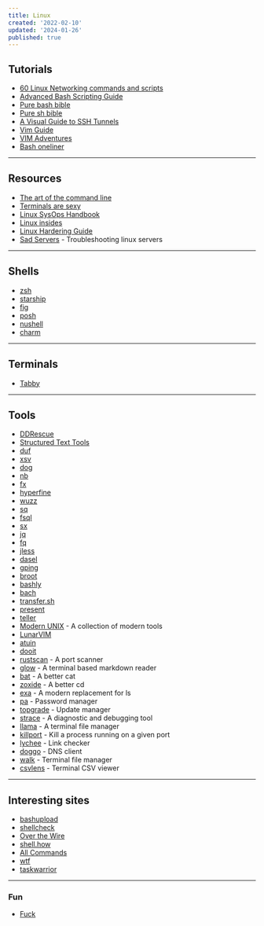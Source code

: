 ```yaml
---
title: Linux
created: '2022-02-10'
updated: '2024-01-26'
published: true
---
```


## Tutorials

-   [60 Linux Networking commands and scripts](https://haydenjames.io/linux-networking-commands-scripts/)
-   [Advanced Bash Scripting Guide](https://tldp.org/LDP/abs/html/)
-   [Pure bash bible](https://github.com/dylanaraps/pure-bash-bible)
-   [Pure sh bible](https://github.com/dylanaraps/pure-sh-bible)
-   [A Visual Guide to SSH Tunnels](https://robotmoon.com/ssh-tunnels/)
-   [Vim Guide](https://thevaluable.dev/vim-beginner/)
-   [VIM Adventures](https://vim-adventures.com/)
-   [Bash oneliner](https://github.com/onceupon/Bash-Oneliner)

---

## Resources

-   [The art of the command line](https://github.com/jlevy/the-art-of-command-line)
-   [Terminals are sexy](https://github.com/k4m4/terminals-are-sexy)
-   [Linux SysOps Handbook](https://abarrak.gitbook.io/linux-sysops-handbook/)
-   [Linux insides](https://0xax.gitbooks.io/linux-insides/content/)
-   [Linux Hardering Guide](https://madaidans-insecurities.github.io/guides/linux-hardening.html)
-   [Sad Servers](https://sadservers.com/scenarios) - Troubleshooting linux servers

---

## Shells

-   [zsh](https://ohmyz.sh/)
-   [starship](https://starship.rs/)
-   [fig](https://fig.io/)
-   [posh](https://github.com/JanDeDobbeleer/oh-my-posh)
-   [nushell](https://github.com/nushell/nushell)
-   [charm](https://charm.sh/)

---

## Terminals

-   [Tabby](https://github.com/eugeny/tabby)

---

## Tools

-   [DDRescue](https://www.gnu.org/software/ddrescue/)
-   [Structured Text Tools](https://github.com/dbohdan/structured-text-tools)
-   [duf](https://github.com/muesli/duf)
-   [xsv](https://github.com/BurntSushi/xsv)
-   [dog](https://github.com/ogham/dog)
-   [nb](https://xwmx.github.io/nb/)
-   [fx](https://github.com/antonmedv/fx)
-   [hyperfine](https://github.com/sharkdp/hyperfine)
-   [wuzz](https://github.com/asciimoo/wuzz)
-   [sq](https://sq.io/)
-   [fsql](https://github.com/kashav/fsql)
-   [sx](https://github.com/v-byte-cpu/sx)
-   [jq](https://github.com/stedolan/jq)
-   [fq](https://github.com/wader/fq)
-   [jless](https://github.com/PaulJuliusMartinez/jless)
-   [dasel](https://github.com/TomWright/dasel)
-   [gping](https://github.com/orf/gping)
-   [broot](https://github.com/Canop/broot)
-   [bashly](https://github.com/DannyBen/bashly)
-   [bach](https://bach.sh/)
-   [transfer.sh](https://transfer.sh/)
-   [present](https://github.com/vinayak-mehta/present)
-   [teller](https://github.com/spectralops/teller)
-   [Modern UNIX](https://github.com/ibraheemdev/modern-unix) - A collection of modern tools
-   [LunarVIM](https://github.com/LunarVim/LunarVim)
-   [atuin](https://github.com/ellie/atuin)
-   [dooit](https://github.com/kraanzu/dooit)
-   [rustscan](https://github.com/RustScan/RustScan) - A port scanner
-   [glow](https://github.com/charmbracelet/glow) - A terminal based markdown reader
-   [bat](https://github.com/sharkdp/bat) - A better cat
-   [zoxide](https://github.com/ajeetdsouza/zoxide) - A better cd
-   [exa](https://github.com/ogham/exa) - A modern replacement for ls
-   [pa](https://github.com/biox/pa) - Password manager
-   [topgrade](https://github.com/topgrade-rs/topgrade) - Update manager
-   [strace](https://github.com/strace/strace) - A diagnostic and debugging tool
-   [llama](https://github.com/antonmedv/llama) - A terminal file manager
-   [killport](https://github.com/jkfran/killport) - Kill a process running on a given port
-   [lychee](https://github.com/lycheeverse/lychee) - Link checker
-   [doggo](https://github.com/mr-karan/doggo) - DNS client
-   [walk](https://github.com/antonmedv/walk) - Terminal file manager
-   [csvlens](https://github.com/YS-L/csvlens) - Terminal CSV viewer

---

## Interesting sites

-   [bashupload](https://bashupload.com/)
-   [shellcheck](https://www.shellcheck.net/)
-   [Over the Wire](https://overthewire.org/wargames/)
-   [shell.how](https://www.shell.how/)
-   [All Commands](https://www.commandlinefu.com/commands/browse)
-   [wtf](https://github.com/wtfutil/wtf)
-   [taskwarrior](https://github.com/GothenburgBitFactory/taskwarrior)

---

### Fun

-   [Fuck](https://github.com/nvbn/thefuck)
